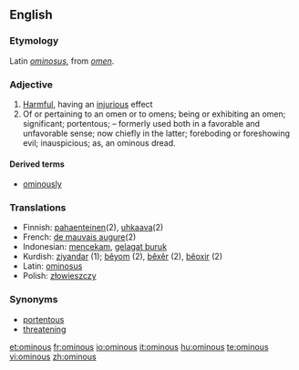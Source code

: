 ==English==

===Etymology===
Latin ''[[ominosus]]'', from ''[[omen]]''.

===Adjective===
{{en-adj}}

# [[Harmful]], having an [[injurious]] effect
# Of or pertaining to an omen or to omens; being or exhibiting an omen; significant; portentous; – formerly used both in a favorable and unfavorable sense; now chiefly in the latter; foreboding or foreshowing evil; inauspicious; as, an ominous dread.

====Derived terms====
*[[ominously]]

===Translations===
{{rfc-level|Translations at L3+ (AutoFormat would have corrected level of Translations)}}
* Finnish: [[pahaenteinen]](2), [[uhkaava]](2)
* French: [[de mauvais augure]](2)
* Indonesian: [[cekam|mencekam]], [[gelagat buruk]]
* Kurdish: [[ziyandar]] (1); [[bêyom]] (2), [[bêxêr]] (2), [[bêoxir]] (2)
* Latin: [[ominosus]]
* Polish: [[złowieszczy]]

===Synonyms===
* [[portentous]]
* [[threatening]]

[[et:ominous]]
[[fr:ominous]]
[[io:ominous]]
[[it:ominous]]
[[hu:ominous]]
[[te:ominous]]
[[vi:ominous]]
[[zh:ominous]]